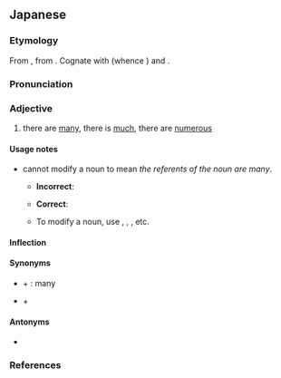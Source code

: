 ==Japanese==
{{ja-kanjitab|おお|yomi=kun}}

===Etymology===
From {{inh|ja|ojp|sort=おお|-}}, from {{inh|ja|jpx-pro|*əpə}}. Cognate with {{cog|jpx-ryu-pro|*opo}} (whence {{cog|ryu|多さん|tr=ufusan}}) and {{cog|ja|大きい|tr=ōkii}}.

===Pronunciation===
{{ja-pron|おおい|acc=1|acc2=2|acc_ref=SMK2,NHK}}
{{ja-ojad}}

===Adjective===
{{ja-adj|infl=i|おおい|hhira=おほい}}

# there are [[many]], there is [[much]], there are [[numerous]]
#: {{ja-usex|ここは、人が'''多い'''です。|ここ は、 ひと が '''おおい'''です。|Here are '''many''' people.}}
#: {{ja-usex|今年は、雪が'''多い'''です。|ことし は、 ゆき が '''おおい'''です。|It snows '''much''' this year.}}
#: {{ja-usex|リンゴの数は、ミカンより'''多い'''です。|リンゴ の かず は、 ミカン より '''おおい'''です。|The number of apples is greater than the number of oranges.}}

====Usage notes====
* {{lang|ja|多い}} cannot modify a noun to mean ''the referents of the noun are many''.
** '''Incorrect''':
**: {{ja-usex-inline|'''多い'''人|'''おおい''' ひと|'''many''' people}}
** '''Correct''':
**: {{ja-usex-inline|子%供が'''多い'''人|こ%ども が '''おおい''' ひと|a person with '''many''' children}}
**: {{ja-usex-inline|人の数が'''多い'''|ひと の かず が '''おおい'''|the number of people is '''many''' → there are '''many''' people}}
** To modify a noun, use {{ja-r|[[多く]]の|おおく の}}, {{ja-r|[[たくさん]] の}}, {{ja-r|数%多い|かず%おおい}}, etc.

====Inflection====
{{ja-i|おお}}

====Synonyms====
* {{ja-r|沢山|たくさん}} + {{ja-r|の}}: many
* {{ja-r|幾つも|いくつも}} + {{ja-r|の}}

====Antonyms====
* {{ja-r|少ない|すくない}}

===References===
<references/>
